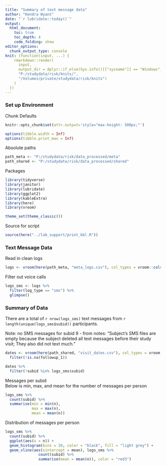 ---
title: "Summary of text message data"
author: "Kendra Wyant"
date: "`r lubridate::today()`"
output: 
  html_document:
    toc: true 
    toc_depth: 4
    code_folding: show
editor_options: 
  chunk_output_type: console
knit: (function(input, ...) {
    rmarkdown::render(
      input,
      output_dir = dplyr::if_else(Sys.info()[["sysname"]] == "Windows",
      "P:/studydata/risk/knits/", 
      "/Volumes/private/studydata/risk/knits")
    )
  })
---

### Set up Environment

Chunk Defaults
```{r defaults, include=FALSE}
knitr::opts_chunk$set(attr.output='style="max-height: 500px;"')

options(tibble.width = Inf)
options(tibble.print_max = Inf)
```

Absolute paths
```{r, paths}
path_meta <- "P:/studydata/risk/data_processed/meta"
path_shared <- "P:/studydata/risk/data_processed/shared"
```


Packages
```{r, packages_script, message=FALSE, warning=FALSE}
library(tidyverse)  
library(janitor) 
library(lubridate)
library(ggplot2)
library(kableExtra)
library(here)
library(vroom)

theme_set(theme_classic()) 
```

Source for script
```{r, source_script, message=FALSE, warning=FALSE}
source(here("../lab_support/print_kbl.R"))
```



### Text Message Data

Read in clean logs
```{r}
logs <- vroom(here(path_meta, "meta_logs.csv"), col_types = vroom::cols()) 
```

Filter out voice calls
```{r}
logs_sms <- logs %>% 
  filter(log_type == "sms") %>% 
  glimpse()
```


### Summary of Data

There are a total of `r nrow(logs_sms)` text messages from `r length(unique(logs_sms$subid))` participants.  

Note: no SMS messages for subid 9 - from notes: "Subject's SMS files are empty because the subject deleted all text messages before their study visit; They also did not text much."
```{r}
dates <- vroom(here(path_shared, "visit_dates.csv"), col_types = vroom::cols()) %>% 
  filter(!is.na(followup_1)) 

dates %>% 
  filter(!subid %in% logs_sms$subid)
```

Messages per subid   
Below is min, max, and mean for the number of messages per person
```{r}
logs_sms %>% 
  count(subid) %>% 
  summarise(min = min(n),
            max = max(n),
            mean = mean(n))
```


Distribution of messages per person
```{r}
logs_sms %>% 
  count(subid) %>% 
  ggplot(aes(x = n)) +
  geom_histogram(bins = 30, color = "black", fill = "light grey") +
  geom_vline(aes(xintercept = mean), logs_sms %>% 
               count(subid) %>% 
               summarise(mean = mean(n)), color = "red3")
```




